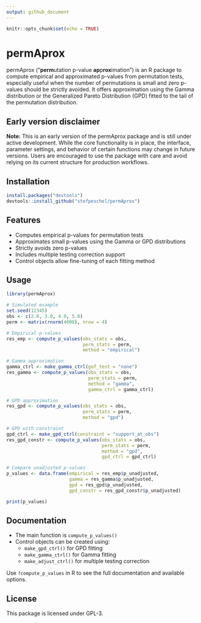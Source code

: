 ```yaml
---
output: github_document
---
```


```r
knitr::opts_chunk$set(echo = TRUE)
```

# permAprox

permAprox ("**perm**utation p-value **ap**p**rox**imation") is an R package to compute empirical and approximated p-values from permutation tests, especially useful when the number of permutations is small and zero p-values should be strictly avoided. It offers approximation using the Gamma distribution or the Generalized Pareto Distribution (GPD) fitted to the tail of the permutation distribution.

## Early version disclaimer

**Note:** This is an early version of the permAprox package and is still under active development. While the core functionality is in place, the interface, parameter settings, and behavior of certain functions may change in future versions. Users are encouraged to use the package with care and avoid relying on its current structure for production workflows.

## Installation

```r
install.packages("devtools")
devtools::install_github("stefpeschel/permAprox")
```

## Features

- Computes empirical p-values for permutation tests
- Approximates small p-values using the Gamma or GPD distributions
- Strictly avoids zero p-values
- Includes multiple testing correction support
- Control objects allow fine-tuning of each fitting method

## Usage

```r
library(permAprox)

# Simulated example
set.seed(12345)
obs <- c(2.0, 3.0, 4.0, 5.0)
perm <- matrix(rnorm(4000), nrow = 4)

# Empirical p-values
res_emp <- compute_p_values(obs_stats = obs,
                            perm_stats = perm,
                            method = "empirical")

# Gamma approximation
gamma_ctrl <- make_gamma_ctrl(gof_test = "none")
res_gamma <- compute_p_values(obs_stats = obs,
                              perm_stats = perm,
                              method = "gamma",
                              gamma_ctrl = gamma_ctrl)

# GPD approximation
res_gpd <- compute_p_values(obs_stats = obs,
                            perm_stats = perm,
                            method = "gpd")

# GPD with constraint
gpd_ctrl <- make_gpd_ctrl(constraint = "support_at_obs")
res_gpd_constr <- compute_p_values(obs_stats = obs,
                                   perm_stats = perm,
                                   method = "gpd",
                                   gpd_ctrl = gpd_ctrl)

# Compare unadjusted p-values
p_values <- data.frame(empirical = res_emp$p_unadjusted,
                       gamma = res_gamma$p_unadjusted,
                       gpd = res_gpd$p_unadjusted,
                       gpd_constr = res_gpd_constr$p_unadjusted)

print(p_values)
```


## Documentation

- The main function is `compute_p_values()`
- Control objects can be created using:
  - `make_gpd_ctrl()` for GPD fitting
  - `make_gamma_ctrl()` for Gamma fitting
  - `make_adjust_ctrl()` for multiple testing correction

Use `?compute_p_values` in R to see the full documentation and available options.

## License

This package is licensed under GPL-3.
